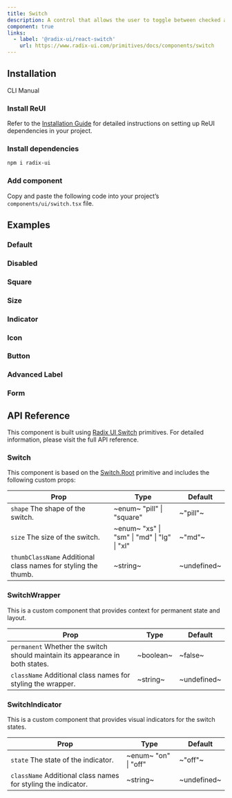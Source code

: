```yaml
---
title: Switch
description: A control that allows the user to toggle between checked and unchecked states.
component: true
links:
  - label: '@radix-ui/react-switch'
    url: https://www.radix-ui.com/primitives/docs/components/switch
---
```


## Installation

<Tabs defaultValue="cli">

<TabsList>
  <TabsTrigger value="cli">CLI</TabsTrigger>
  <TabsTrigger value="manual">Manual</TabsTrigger>
</TabsList>

<TabsContent value="cli">
  <CliCommands name="switch" />
</TabsContent>

<TabsContent value="manual">    
<Steps>

### Install ReUI

Refer to the [Installation Guide](/docs/installation) for detailed instructions on setting up ReUI dependencies in your project.

### Install dependencies

```bash
npm i radix-ui
```

### Add component

Copy and paste the following code into your project’s `components/ui/switch.tsx` file.

<ComponentPreview name="switch" />

</Steps>

</TabsContent>

</Tabs>

## Examples

### Default

<ExamplePreview path="switch/default" />

### Disabled

<ExamplePreview path="switch/disabled" />

### Square

<ExamplePreview path="switch/square" />

### Size

<ExamplePreview path="switch/size" />

### Indicator

<ExamplePreview path="switch/indicator" />

### Icon

<ExamplePreview path="switch/icon" />

### Button

<ExamplePreview path="switch/button" />

### Advanced Label

<ExamplePreview path="switch/advanced-label" />

### Form

<ExamplePreview path="switch/form" />

## API Reference

This component is built using [Radix UI Switch](https://www.radix-ui.com/primitives/docs/components/switch) primitives. For detailed information, please visit the full API reference.

### Switch

This component is based on the [Switch.Root](https://www.radix-ui.com/primitives/docs/components/switch#root) primitive and includes the following custom props:

| **Prop**                                                                                  | **Type**                                                                 | **Default** |
| ----------------------------------------------------------------------------------------- | ------------------------------------------------------------------------ | ----------- |
| `shape` <PopoverInfo>The shape of the switch.</PopoverInfo>                               | ~enum~ <PopoverInfo> "pill" \| "square" </PopoverInfo>                   | ~"pill"~    |
| `size` <PopoverInfo>The size of the switch.</PopoverInfo>                                 | ~enum~ <PopoverInfo> "xs" \| "sm" \| "md" \| "lg" \| "xl" </PopoverInfo> | ~"md"~      |
| `thumbClassName` <PopoverInfo>Additional class names for styling the thumb.</PopoverInfo> | ~string~                                                                 | ~undefined~ |

### SwitchWrapper

This is a custom component that provides context for permanent state and layout.

| **Prop**                                                                                                 | **Type**  | **Default** |
| -------------------------------------------------------------------------------------------------------- | --------- | ----------- |
| `permanent` <PopoverInfo>Whether the switch should maintain its appearance in both states.</PopoverInfo> | ~boolean~ | ~false~     |
| `className` <PopoverInfo>Additional class names for styling the wrapper.</PopoverInfo>                   | ~string~  | ~undefined~ |

### SwitchIndicator

This is a custom component that provides visual indicators for the switch states.

| **Prop**                                                                                 | **Type**                                          | **Default** |
| ---------------------------------------------------------------------------------------- | ------------------------------------------------- | ----------- |
| `state` <PopoverInfo>The state of the indicator.</PopoverInfo>                           | ~enum~ <PopoverInfo> "on" \| "off" </PopoverInfo> | ~"off"~     |
| `className` <PopoverInfo>Additional class names for styling the indicator.</PopoverInfo> | ~string~                                          | ~undefined~ |
